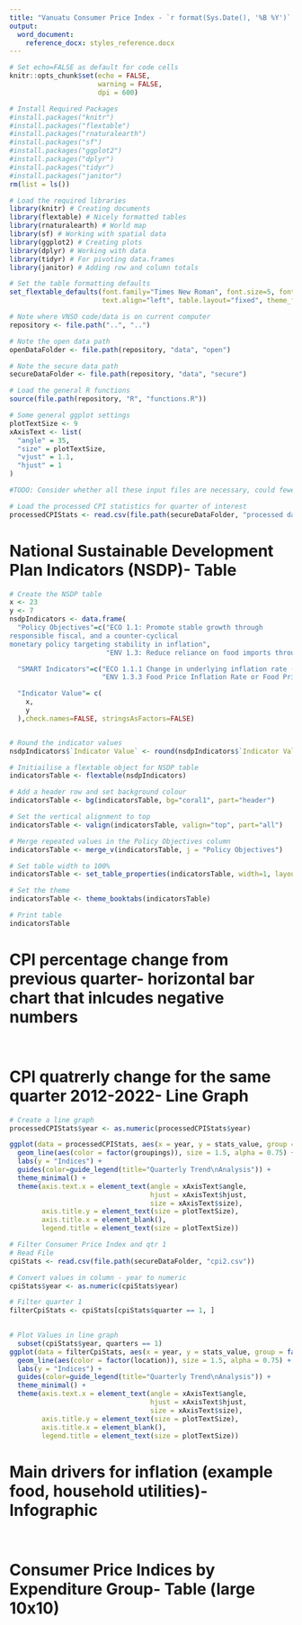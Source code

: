```yaml
---
title: "Vanuatu Consumer Price Index - `r format(Sys.Date(), '%B %Y')` Highlights"
output: 
  word_document:
    reference_docx: styles_reference.docx
---
```



```r
# Set echo=FALSE as default for code cells
knitr::opts_chunk$set(echo = FALSE, 
                      warning = FALSE,
                      dpi = 600)
```


```r
# Install Required Packages
#install.packages("knitr")
#install.packages("flextable")
#install.packages("rnaturalearth")
#install.packages("sf")
#install.packages("ggplot2")
#install.packages("dplyr")
#install.packages("tidyr")
#install.packages("janitor")
rm(list = ls())

# Load the required libraries
library(knitr) # Creating documents
library(flextable) # Nicely formatted tables
library(rnaturalearth) # World map
library(sf) # Working with spatial data
library(ggplot2) # Creating plots
library(dplyr) # Working with data
library(tidyr) # For pivoting data.frames
library(janitor) # Adding row and column totals

# Set the table formatting defaults
set_flextable_defaults(font.family="Times New Roman", font.size=5, font.color="black",
                       text.align="left", table.layout="fixed", theme_fun="theme_booktabs")

# Note where VNSO code/data is on current computer
repository <- file.path("..", "..")

# Note the open data path
openDataFolder <- file.path(repository, "data", "open")

# Note the secure data path
secureDataFolder <- file.path(repository, "data", "secure")

# Load the general R functions
source(file.path(repository, "R", "functions.R"))

# Some general ggplot settings
plotTextSize <- 9
xAxisText <- list(
  "angle" = 35,
  "size" = plotTextSize,
  "vjust" = 1.1,
  "hjust" = 1
)
```


```r
#TODO: Consider whether all these input files are necessary, could fewer files be read and these files generated internally?

# Load the processed CPI statistics for quarter of interest
processedCPIStats <- read.csv(file.path(secureDataFolder, "processed data_cpi.csv"))

```

# National Sustainable Development Plan Indicators (NSDP)- Table

```r
# Create the NSDP table
x <- 23
y <- 7
nsdpIndicators <- data.frame(
  "Policy Objectives"=c("ECO 1.1: Promote stable growth through
responsible fiscal, and a counter-cyclical
monetary policy targeting stability in inflation",
                        "ENV 1.3: Reduce reliance on food imports through import substitution for food products that can be produced domestically"),

  "SMART Indicators"=c("ECO 1.1.1 Change in underlying inflation rate (CPI analysis)",
                       "ENV 1.3.3 Food Price Inflation Rate or Food Price Index compared to the national consumer price index (how much are prices for food going up or down, relative to all prices in the country-based on VNSO data)"),

  "Indicator Value"= c(
    x,
    y
  ),check.names=FALSE, stringsAsFactors=FALSE)


# Round the indicator values
nsdpIndicators$`Indicator Value` <- round(nsdpIndicators$`Indicator Value`, digits = 2)

# Initiailise a flextable object for NSDP table
indicatorsTable <- flextable(nsdpIndicators)

# Add a header row and set background colour
indicatorsTable <- bg(indicatorsTable, bg="coral1", part="header")

# Set the vertical alignment to top
indicatorsTable <- valign(indicatorsTable, valign="top", part="all")

# Merge repeated values in the Policy Objectives column
indicatorsTable <- merge_v(indicatorsTable, j = "Policy Objectives")

# Set table width to 100%
indicatorsTable <- set_table_properties(indicatorsTable, width=1, layout="autofit")

# Set the theme
indicatorsTable <- theme_booktabs(indicatorsTable)

# Print table
indicatorsTable

```


# CPI percentage change from previous quarter- horizontal bar chart that inlcudes negative numbers

```{}


```


# CPI quatrerly change for the same quarter 2012-2022- Line Graph 


``` r
# Create a line graph
processedCPIStats$year <- as.numeric(processedCPIStats$year)

ggplot(data = processedCPIStats, aes(x = year, y = stats_value, group = factor(groupings))) +
  geom_line(aes(color = factor(groupings)), size = 1.5, alpha = 0.75) +
  labs(y = "Indices") +
  guides(color=guide_legend(title="Quarterly Trend\nAnalysis")) +
  theme_minimal() +
  theme(axis.text.x = element_text(angle = xAxisText$angle,
                                   hjust = xAxisText$hjust, 
                                   size = xAxisText$size),
        axis.title.y = element_text(size = plotTextSize),
        axis.title.x = element_blank(),
        legend.title = element_text(size = plotTextSize))

# Filter Consumer Price Index and qtr 1
# Read File
cpiStats <- read.csv(file.path(secureDataFolder, "cpi2.csv"))

# Convert values in column - year to numeric
cpiStats$year <- as.numeric(cpiStats$year)

# Filter quarter 1
filterCpiStats <- cpiStats[cpiStats$quarter == 1, ]
  

# Plot Values in line graph
  subset(cpiStats$year, quarters == 1)
ggplot(data = filterCpiStats, aes(x = year, y = stats_value, group = factor(location))) +
  geom_line(aes(color = factor(location)), size = 1.5, alpha = 0.75) +
  labs(y = "Indices") +
  guides(color=guide_legend(title="Quarterly Trend\nAnalysis")) +
  theme_minimal() +
  theme(axis.text.x = element_text(angle = xAxisText$angle,
                                   hjust = xAxisText$hjust, 
                                   size = xAxisText$size),
        axis.title.y = element_text(size = plotTextSize),
        axis.title.x = element_blank(),
        legend.title = element_text(size = plotTextSize))

```


# Main drivers for inflation (example food, household utilities)- Infographic

```{}


```


# Consumer Price Indices by Expenditure Group- Table (large 10x10)

```{}


```

